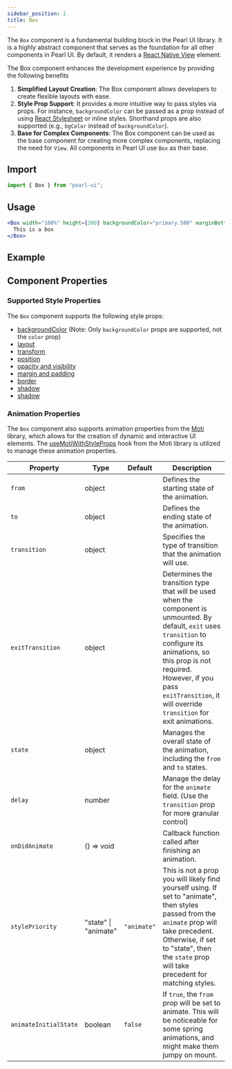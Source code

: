 ```yaml
---
sidebar_position: 1
title: Box
---
```



<div style={{ display: "flex" }}>
  <SourceButton
    label="Source"
    href="https://github.com/agrawal-rohit/pearl-ui/blob/main/src/components/atoms/box/box.tsx"
  />
</div>

The `Box` component is a fundamental building block in the Pearl UI library. It is a highly abstract component that serves as the foundation for all other components in Pearl UI. By default, it renders a [React Native View](https://reactnative.dev/docs/view) element.

The Box component enhances the development experience by providing the following benefits

1. **Simplified Layout Creation**: The Box component allows developers to create flexible layouts with ease.
2. **Style Prop Support**: It provides a more intuitive way to pass styles via props. For instance, `backgroundColor` can be passed as a prop instead of using [React Stylesheet](https://reactjs.org/docs/faq-styling.html) or inline styles. Shorthand props are also supported (e.g., `bgColor` instead of `backgroundColor`).
3. **Base for Complex Components**: The Box component can be used as the base component for creating more complex components, replacing the need for `View`. All components in Pearl UI use `Box` as their base.

## Import

```jsx
import { Box } from "pearl-ui";
```

## Usage

```jsx
<Box width="100%" height={200} backgroundColor="primary.500" marginBottom="2">
  This is a box
</Box>
```

## Example


<Snack snackId="@agrawal-rohit/box" />

## Component Properties

### Supported Style Properties

The `Box` component supports the following style props:

- [backgroundColor](../../core-features/style-props#color-and-background-color) (Note: Only `backgroundColor` props are supported, not the `color` prop)
- [layout](../../core-features/style-props#layout)
- [transform](../../core-features/style-props#transform)
- [position](../../core-features/style-props#position)
- [opacity and visibility](../../core-features/style-props#opacity-and-visibility)
- [margin and padding](../../core-features/style-props#margin-and-padding)
- [border](../../core-features/style-props#border)
- [shadow](../../core-features/style-props#shadow)
- [shadow](../../core-features/style-props#shadow)

### Animation Properties

The `Box` component also supports animation properties from the [Moti](https://moti.fyi/) library, which allows for the creation of dynamic and interactive UI elements. The [useMotiWithStyleProps](../../hooks/useMotiWithStyleProps) hook from the Moti library is utilized to manage these animation properties.

| Property              | Type                        | Default     | Description                                                                                                                                                                                                                                                                 |
| --------------------- | --------------------------- | ----------- | --------------------------------------------------------------------------------------------------------------------------------------------------------------------------------------------------------------------------------------------------------------------------- |
| `from`                | <t>object</t>               |             | Defines the starting state of the animation.                                                                                                                                                                                                                                |
| `to`                  | <t>object</t>               |             | Defines the ending state of the animation.                                                                                                                                                                                                                                  |
| `transition`          | <t>object</t>               |             | Specifies the type of transition that the animation will use.                                                                                                                                                                                                               |
| `exitTransition`      | <t>object</t>               |             | Determines the transition type that will be used when the component is unmounted. By default, `exit` uses `transition` to configure its animations, so this prop is not required. However, if you pass `exitTransition`, it will override `transition` for exit animations. |
| `state`               | <t>object</t>               |             | Manages the overall state of the animation, including the `from` and `to` states.                                                                                                                                                                                           |
| `delay`               | <t>number</t>               |             | Manage the delay for the `animate` field. (Use the `transition` prop for more granular control)                                                                                                                                                                             |
| `onDidAnimate`        | <t>() =&gt; void</t>        |             | Callback function called after finishing an animation.                                                                                                                                                                                                                      |
| `stylePriority`       | <t>"state" \| "animate"</t> | `"animate"` | This is not a prop you will likely find yourself using. If set to <t>"animate"</t>, then styles passed from the `animate` prop will take precedent. Otherwise, if set to <t>"state"</t>, then the `state` prop will take precedent for matching styles.                     |
| `animateInitialState` | <t>boolean</t>              | `false`     | If `true`, the `from` prop will be set to animate. This will be noticeable for some spring animations, and might make them jumpy on mount.                                                                                                                                  |
